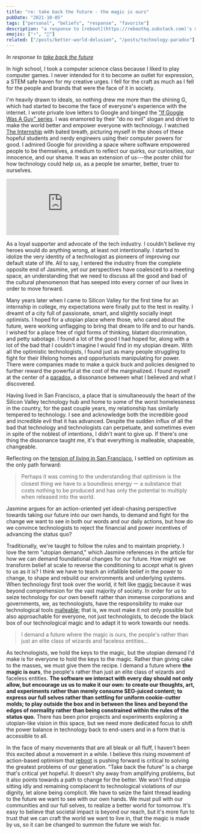 ```yaml
---
title: "re: take back the future - the magic is ours"
pubDate: "2021-10-05"
tags: ["personal", "beliefs", "response", "favorite"]
description: "a response to [reboot](https://reboothq.substack.com)'s manifesto on techno-optimism"
emojis: ["⚡", "🌱"]
related: ["/posts/better-world-delusion", "/posts/technology-paradox"]
---
```


_In response to_ _[take back the future](https://reboothq.substack.com/p/manifesto)_

In high school, I took a computer science class because I liked to play computer games. I never intended for it to become an outlet for expression, a STEM safe haven for my creative urges. I fell for the craft as much as I fell for the people and brands that were the face of it in society.

I'm heavily drawn to ideals, so nothing drew me more than the shining G, which had started to become the face of everyone's experience with the internet. I wrote private love letters to Google and binged the ["If Google Was A Guy" series](https://www.youtube.com/watch?v=YuOBzWF0Aws). I was enamored by their "do no evil" slogan and drive to make the world better and empower everyone with technology. I watched [The Internship](https://www.imdb.com/title/tt2234155/) with bated breath, picturing myself in the shoes of these hopeful students and nerdy engineers using their computer powers for good. I admired Google for providing a space where software empowered people to be themselves, a medium to reflect our quirks, our curiosities, our innocence, and our shame. It was an extension of us---the poster child for how technology could help us, as a people be smarter, better, truer to ourselves.

<iframe
  src="https://www.youtube.com/embed/YuOBzWF0Aws"
  title="YouTube video player"
  frameborder="0"
></iframe>

As a loyal supporter and advocate of the tech industry. I couldn't believe my heroes would do anything wrong, at least not intentionally. I started to idolize the very identity of a technologist as pioneers of improving our default state of life. All to say, I entered the industry from the complete opposite end of Jasmine, yet our perspectives have coalesced to a meeting space, an understanding that we need to discuss all the good and bad of the cultural phenomenon that has seeped into every corner of our lives in order to move forward.

Many years later when I came to Silicon Valley for the first time for an internship in college, my expectations were finally put to the test in reality. I dreamt of a city full of passionate, smart, and slightly socially inept optimists. I hoped for a utopian place where those, who cared about the future, were working unflagging to bring that dream to life and to our hands. I wished for a place free of rigid forms of thinking, blatant discrimination, and petty sabotage. I found a lot of the good I had hoped for, along with a lot of the bad that I couldn't imagine I would find in my utopian dream. With all the optimistic technologists, I found just as many people struggling to fight for their lifelong homes and opportunists manipulating for power. There were companies made to make a quick buck and policies designed to further reward the powerful at the cost of the marginalized. I found myself at the center of a [paradox](/posts/technology-paradox), a dissonance between what I believed and what I discovered.

Having lived in San Francisco, a place that is simultaneously the heart of the Silicon Valley technology hub and home to some of the worst homelessness in the country, for the past couple years, my relationship has similarly tempered to technology. I see and acknowledge both the incredible good and incredible evil that it has advanced. Despite the sudden influx of all the bad that technology and technologists can perpetuate, and sometimes even in spite of the noblest of intentions, I didn't want to give up. If there's one thing the dissonance taught me, it's that everything is malleable, shapeable, changeable.

Reflecting on the [tension of living in San Francisco](/posts/better-world-delusion/), I settled on optimism as the only path forward:

> Perhaps it was coming to the understanding that optimism is the closest thing we have to a boundless energy ー a substance that costs nothing to be produced and has only the potential to multiply when released into the world.

Jasmine argues for an action-oriented yet ideal-chasing perspective towards taking our future into our own hands, to demand and fight for the change we want to see in both our words and our daily actions, but how do we convince technologists to reject the financial and power incentives of advancing the status quo?

Traditionally, we're taught to follow the rules and to maintain propriety. I love the term "utopian demand," which Jasmine references in the article for how we can demand foundational changes for our future. How might we transform belief at scale to reverse the conditioning to accept what is given to us as it is? I think we have to teach an infallible belief in the power to change, to shape and rebuild our environments and underlying systems. When technology first took over the world, it felt like [magic](https://www.theatlantic.com/technology/archive/2021/06/the-internet-is-a-collective-hallucination/619320/) because it was beyond comprehension for the vast majority of society. In order for us to seize technology for our own benefit rather than immense corporations and governments, we, as technologists, have the responsibility to make our technological tools [malleable](https://malleable.systems/); that is, we must make it not only possible but also approachable for everyone, not just technologists, to decode the black box of our technological magic and to adapt it to work towards our needs.

<blockquote>
  I demand a future where the magic is ours, the people's rather than just an
  elite class of wizards and faceless entities...
</blockquote>

As technologists, we hold the keys to the magic, but the utopian demand I'd make is for everyone to hold the keys to the magic. Rather than giving cake to the masses, we must give them the recipe. I demand a future where **the magic is ours**, the people's rather than just an elite class of wizards and faceless entities. **The software we interact with every day should not only allow, but encourage us us to make it our own: to create our thoughts, art, and experiments rather than merely consume SEO-juiced content; to express our full selves rather than settling for uniform cookie-cutter molds; to play outside the box and in between the lines and beyond the edges of normality rather than being constrained within the rules of the status quo.** There has been prior projects and experiments exploring a utopian-like vision in this space, but we need more dedicated focus to shift the power balance in technology back to end-users and in a form that is accessible to all.

In the face of many movements that are all bleak or all fluff, I haven't been this excited about a movement in a while. I believe this rising movement of action-based optimism that [reboot](http://reboothq.substack.com) is pushing forward is critical to solving the greatest problems of our generation. "Take back the future" is a charge that's critical yet hopeful. It doesn't shy away from amplifying problems, but it also points towards a path to change for the better. We won't find utopia sitting idly and remaining complacent to technological violations of our dignity, let alone being complicit. We have to seize the faint thread leading to the future we want to see with our own hands. We must pull with our communities and our full selves, to realize a better world for tomorrow. It's easy to believe that societal impact is beyond our reach, but it's more fun to trust that we can craft the world we want to live in, that the magic is made by us, so it can be changed to summon the future we wish for.
